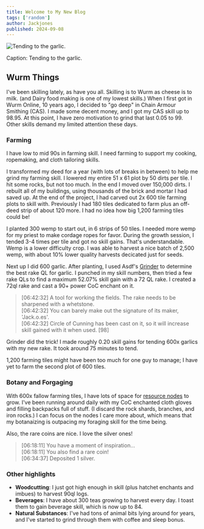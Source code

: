 ```yaml
---
title: Welcome to My New Blog
tags: ['random']
author: Jackjones
published: 2024-09-08
---
```


<Image src={farm} alt="Tending to the garlic." />

Caption: Tending to the garlic.

## Wurm Things

I've been skilling lately, as have you all. Skilling is to Wurm as cheese is to milk. (and Dairy food making is one of my lowest skills.) When I first got in Wurm Online, 10 years ago, I decided to "go deep" in Chain Armour Smithing (CAS). I made some decent money, and I got my CAS skill up to 98.95. At this point, I have zero motivation to grind that last 0.05 to 99. Other skills demand my limited attention these days.

### Farming

I have low to mid 90s in farming skill. I need farming to support my cooking, ropemaking, and cloth tailoring skills.

I transformed my deed for a year (with lots of breaks in between) to help me grind my farming skill. I lowered my entire 51 x 61 plot by 50 dirts per tile. I hit some rocks, but not too much. In the end I moved over 150,000 dirts. I rebuilt all of my buildings, using thousands of the brick and mortar I had saved up. At the end of the project, I had carved out 2x 600 tile farming plots to skill with. Previously I had 180 tiles dedicated to farm plus an off-deed strip of about 120 more. I had no idea how big 1,200 farming tiles could be!

I planted 300 wemp to start out, in 6 strips of 50 tiles. I needed more wemp for my priest to make cordage ropes for favor. During the growth session, I tended 3-4 times per tile and got no skill gains. That's understandable. Wemp is a lower difficulty crop. I was able to harvest a nice batch of 2,500 wemp, with about 10% lower quality harvests decicated just for seeds.

Next up I did 600 garlic. After planting, I used Asdf's [Grinder](https://www.dreamsleeve.org/wurm/grinder/) to determine the best rake QL for garlic. I punched in my skill numbers, then tried a few rake QLs to find a maximum 52.07% skill gain with a 72 QL rake. I created a 72ql rake and cast a 90+ power CoC enchant on it.

> [06:42:32] A tool for working the fields. The rake needs to be sharpened with a whetstone.<br />
> [06:42:32] You can barely make out the signature of its maker, 'Jack.o.es'.<br />
> [06:42:32] Circle of Cunning has been cast on it, so it will increase skill gained with it when used. [98]


Grinder did the trick! I made roughly 0.20 skill gains for tending 600x garlics with my new rake. It took around 75 minutes to tend.

1,200 farming tiles might have been too much for one guy to manage; I have yet to farm the second plot of 600 tiles.

### Botany and Forgaging

With 600x fallow farming tiles, I have lots of space for [resource nodes](https://www.wurmpedia.com/index.php/Resource_nodes) to grow. I've been running around daily with my CoC enchanted cloth gloves and filling backpacks full of stuff. (I discard the rock shards, branches, and iron rocks.) I can focus on the nodes I care more about, which means that my botanaizing is outpacing my foraging skill for the time being.

Also, the rare coins are nice. I love the silver ones!

> [06:18:11] You have a moment of inspiration... <br />
> [06:18:11] You also find a rare coin!<br />
> [06:34:37] Deposited 1 silver.<br />

### Other highlights

- **Woodcutting**: I just got high enough in skill (plus hatchet enchants and imbues) to harvest 90ql logs.
- **Beverages**: I have about 300 teas growing to harvest every day. I toast them to gain beverage skill, which is now up to 84.
- **Natural Substances**: I've had tons of animal bits lying around for years, and I've started to grind through them with coffee and sleep bonus.

